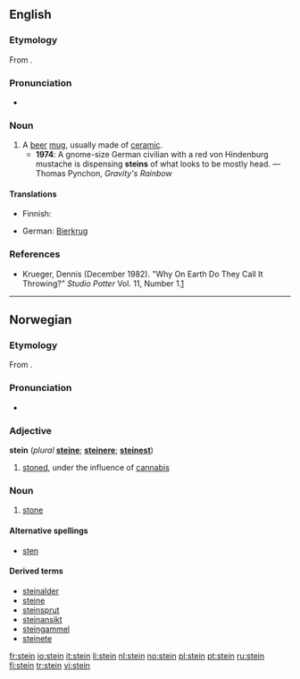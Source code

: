 {{also|Stein|sten}}
==English==

===Etymology===
From {{etyl|de|en}} {{term|Stein||stone, stein|lang=de}}.

===Pronunciation===
* {{IPA|/staɪn/}}
*: {{rhymes|aɪn}}

===Noun===
{{en-noun}}

# A [[beer]] [[mug]], usually made of [[ceramic]].
#* '''1974''': A gnome-size German civilian with a red von Hindenburg mustache is dispensing '''steins''' of what looks to be mostly head. — Thomas Pynchon, ''Gravity's Rainbow''

====Translations====
{{trans-top|A beer mug}}
* Finnish: {{t-|fi|oluttuoppi}}
{{trans-mid}}
* German: [[Bierkrug]] {{m}}
{{trans-bottom}}

===References===
* Krueger, Dennis (December 1982). "Why On Earth Do They Call It Throwing?" ''Studio Potter'' Vol. 11, Number 1.[http://www.studiopotter.org/articles/?art=art0001]

----

==Norwegian==

===Etymology===
From {{proto|Germanic|stainaz|lang=no}}.

===Pronunciation===
* {{IPA|/staɪn/}}
*: {{rhymes|aɪn}}

===Adjective===
'''stein''' (''plural'' '''[[steine]]'''; {{compar}} '''[[steinere]]'''; {{super}} '''[[steinest]]''')

# {{slang|lang=no}} [[stoned]], under the influence of [[cannabis]]

===Noun===
{{no-noun-m1}}

# [[stone]]

====Alternative spellings====
* [[sten]]

====Derived terms====
* [[steinalder]]
* [[steine]]
* [[steinsprut]]
* [[steinansikt]]
* [[steingammel]]
* [[steinete]]

[[fr:stein]]
[[io:stein]]
[[it:stein]]
[[li:stein]]
[[nl:stein]]
[[no:stein]]
[[pl:stein]]
[[pt:stein]]
[[ru:stein]]
[[fi:stein]]
[[tr:stein]]
[[vi:stein]]
